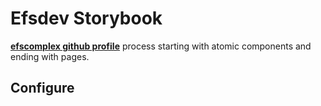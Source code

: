 
<Meta title="Example/Introduction" />

# Efsdev Storybook

[**efscomplex github profile**](https://github.com/efscoomplex/efscomplex) process starting with atomic components and ending with pages.

<h2>Configure</h2>